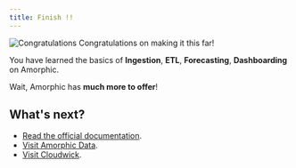 ```yaml
---
title: Finish !!
---
```


![Congratulations](/img/core/undraw_winners.svg)
Congratulations on making it this far!

You have learned the basics of **Ingestion**, **ETL**, **Forecasting**, **Dashboarding** on Amorphic.

Wait, Amorphic has **much more to offer**!

## What's next?

- [Read the official documentation](https://amorphicdata.readthedocs.io/en/latest/).
- [Visit Amorphic Data](https://amorphicdata.com/).
- [Visit Cloudwick](https://cloudwick.com/).